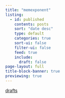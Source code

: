 ```yaml
---
title: "memexponent"
listing:
  - id: published
    contents: posts
    sort: "date desc"
    type: default
    categories: true
    sort-ui: false
    filter-ui: false
    feed: true
    include:
      draft: false
page-layout: full
title-block-banner: true
previewing: true
---
```


::: {.content-visible unless-profile="production"}
[drafts](drafts/index.qmd)
:::
